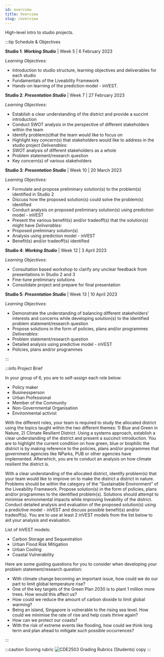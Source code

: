 ```yaml
---
id: overview
title: Overview
slug: /overview
---
```


High-level intro to studio projects.

:::tip Schedule & Objectives

**Studio 1**: 
***Working Studio*** | Week 5 | 6 February 2023

_Learning Objectives:_
+ Introduction to studio structure, learning objectives and deliverables for each studio
+ Fundamentals of the Liveability Framework 
+ Hands-on learning of the prediction model - inVEST.

**Studio 2**: 
***Presentation Studio*** | Week 7 | 27 February 2023

_Learning Objectives:_
+ Establish a clear understanding of the district and provide a succint introduction 
+ Conduct SWOT analysis in the perspective of different stakeholders within the team
+ Identify problem(s)that the team would like to focus on 
+ Highlight key concern(s) that stakeholders would like to address in the studio project
_Deliverables:_
+ SWOT analysis of different stakeholders as a whole
+ Problem statement/research question
+ Key concern(s) of various stakeholders

**Studio 3**:
***Presentation Studio*** | Week 10 | 20 March 2023

_Learning Objectives:_
+ Formulate and propose preliminary solution(s) to the problem(s) identified in Studio 2
+ Discuss how the proposed solution(s) could solve the problem(s) identified
+ Conduct analysis on proposed preliminary solution(s) using prediction model - inVEST
+ Present the various benefit(s) and/or tradeoff(s) that the solution(s) might have
_Deliverables:_
+ Proposed preliminary solution(s)
+ Analysis using prediction model - inVEST
+ Benefit(s) and/or tradeoff(s) identified

**Studio 4**:
***Working Studio*** | Week 12 | 3 April 2023

_Learning Objectives_:
+ Consultation based workshop to clarify any unclear feedback from presentations in Studio 2 and 3
+ Fine-tune preliminary solutions 
+ Consolidate project and prepare for final presentation

**Studio 5**:
***Presentation Studio*** | Week 13 | 10 April 2023

_Learning Objectives_:
+ Demonstrate the understanding of balancing different stakeholders’ interests and concerns while developing solution(s) to the identified problem statement/research question
+ Propose solutions in the form of policies, plans and/or programmes 
_Deliverables_:
+ Problem statement/research question
+ Detailed analysis using predictive model - inVEST
+ Policies, plans and/or programmes

:::

:::info Project Brief

In your group of 6, you are to self-assign each role below: 
+ Policy maker
+ Businessperson
+ Urban Professional
+ Member of the Community
+ Non-Governmental Organisation
+ Environmental activist

With the different roles, your team is required to study the allocated district using the topics taught within the two different themes: 1) Blue and Green in Nature, 2) Climate Resilient District. Using a systems approach, establish a clear understanding of the district and present a succinct introduction. You are to highlight the current condition on how green, blue or biophilic the district is by making reference to the policies, plans and/or programmes that government agencies like NParks, PUB or other agencies have implemented. Afterwhich, you are to conduct an analysis on how climate resilient the district is. 

With a clear understanding of the allocated district, identify problem(s) that your team would like to improve on to make the district a district in nature. Problems should be within the category of the “Sustainable Environment” of the Liveability Framework. Propose solution(s) in the form of policies, plans and/or programmes to the identified problem(s). Solutions should attempt to minimise environmental impacts while improving liveability of the district. Conduct detailed analysis and evaluation of the proposed solution(s) using a predictive model - inVEST and discuss possible benefit(s) and/or tradeoff(s). You are to use at least 2 inVEST models from the list below to aid your analysis and evaluation. 

List of InVEST models:
+ Carbon Storage and Sequestration
+ Urban Flood Risk Mitigation
+ Urban Cooling
+ Coastal Vulnerability

Here are some guiding questions for you to consider when developing your problem statement/research question: 
+ With climate change becoming an important issue, how could we do our part to limit global temperature rise?
+ One of the key targets of the Green Plan 2030 is to plant 1 million more trees. How would this affect us? 
+ How could we reduce the amount of carbon dioxide to limit global warming?
+ Being an island, Singapore is vulnerable to the rising sea level. How could we minimise the rate of rise and help coals thrive again?
+ How can we protect our coasts?
+ With the risk of extreme events like flooding, how could we think long term and plan ahead to mitigate such possible occurrences?


:::

:::caution Scoring rubric
![CDE2503 Grading Rubrics (Students) copy](https://user-images.githubusercontent.com/118343835/210054621-ae80251b-d4db-4842-b46f-5bf2f315f4a4.png)
:::
